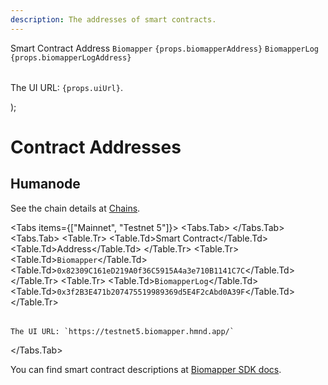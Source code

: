```yaml
---
description: The addresses of smart contracts.
---
```



  <Ne>
    <Table>
      <thead>
        <Table.Tr>
          <Table.Td>Smart Contract</Table.Td>
          <Table.Td>Address</Table.Td>
        </Table.Tr>
      </thead>
      <tbody>
        <Table.Tr>
          <Table.Td>
            <Code>Biomapper</Code>
          </Table.Td>
          <Table.Td>
            <Code>{props.biomapperAddress}</Code>
          </Table.Td>
        </Table.Tr>
        <Table.Tr>
          <Table.Td>
            <Code>BiomapperLog</Code>
          </Table.Td>
          <Table.Td>
            <Code>{props.biomapperLogAddress}</Code>
          </Table.Td>
        </Table.Tr>
      </tbody>
    </Table>
    <p>
      The UI URL: <Code>{props.uiUrl}</Code>.
    </p>
  </Ne>
);

# Contract Addresses

## Humanode

See the chain details at [Chains](https://link.humanode.io/docs/chains).

<Tabs items={["Mainnet", "Testnet 5"]}>
  <Tabs.Tab>
    <HumanodeChainInfo
      biomapperAddress="0x45E7F628eFd31774De8299EABC80D73Be3E751B3"
      biomapperLogAddress="0x877Bb6c2d22918563c4688e68b62c2F678Cc0BFD"
      uiUrl="https://mainnet.biomapper.hmnd.app/"
    />
  </Tabs.Tab>
  <Tabs.Tab>
    <Table>
      <thead>
        <Table.Tr>
          <Table.Td>Smart Contract</Table.Td>
          <Table.Td>Address</Table.Td>
        </Table.Tr>
      </thead>
      <tbody>
        <Table.Tr>
          <Table.Td>`Biomapper`</Table.Td>
          <Table.Td>`0x82309C161eD219A0f36C5915A4a3e710B1141C7C`</Table.Td>
        </Table.Tr>
        <Table.Tr>
          <Table.Td>`BiomapperLog`</Table.Td>
          <Table.Td>`0x3f2B3E471b207475519989369d5E4F2cAbd0A39F`</Table.Td>
        </Table.Tr>
      </tbody>
    </Table>

    The UI URL: `https://testnet5.biomapper.hmnd.app/`

  </Tabs.Tab>
</Tabs>

You can find smart contract descriptions
at [Biomapper SDK docs](https://link.humanode.io/docs/biomapper-sdk).
